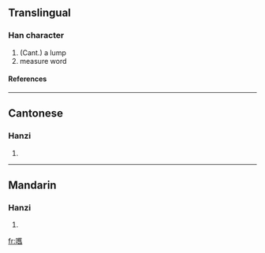 ==Translingual==
===Han character===
{{Han char|rn=30|rad=口|as=18|sn=21|four=|canj=口廿人X (RTOX)}}
# (Cant.) a lump
# measure word
====References====
{{Han ref|kx=0214.280|hdz=10705.150|uh=56BF|ud=22207}}
----
==Cantonese==
===Hanzi===
{{yue-hanzi|jyut=|y=gau6}}
# {{defn|Cantonese}}
----
==Mandarin==
===Hanzi===
{{cmn-hanzi|pin=[[huò]] (huo4)|wg=huo<sup>4</sup>}}
# {{defn|Mandarin}}

[[fr:嚿]]